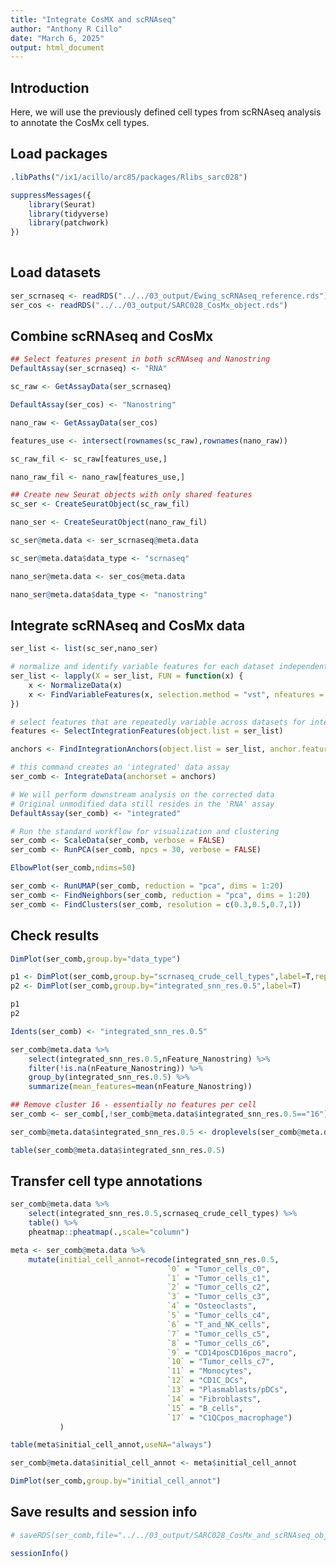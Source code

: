 ```yaml
---
title: "Integrate CosMX and scRNAseq"
author: "Anthony R Cillo"
date: "March 6, 2025"
output: html_document
---
```


## Introduction

Here, we will use the previously defined cell types from scRNAseq analysis to annotate the CosMx cell types.

## Load packages

```r

.libPaths("/ix1/acillo/arc85/packages/Rlibs_sarc028")

suppressMessages({
    library(Seurat)
    library(tidyverse)
    library(patchwork)
})
    
```

## Load datasets

```r

ser_scrnaseq <- readRDS("../../03_output/Ewing_scRNAseq_reference.rds")
ser_cos <- readRDS("../../03_output/SARC028_CosMx_object.rds")

```

## Combine scRNAseq and CosMx

```r

## Select features present in both scRNAseq and Nanostring
DefaultAssay(ser_scrnaseq) <- "RNA"

sc_raw <- GetAssayData(ser_scrnaseq)

DefaultAssay(ser_cos) <- "Nanostring"

nano_raw <- GetAssayData(ser_cos)

features_use <- intersect(rownames(sc_raw),rownames(nano_raw))

sc_raw_fil <- sc_raw[features_use,]

nano_raw_fil <- nano_raw[features_use,]

## Create new Seurat objects with only shared features
sc_ser <- CreateSeuratObject(sc_raw_fil)

nano_ser <- CreateSeuratObject(nano_raw_fil)

sc_ser@meta.data <- ser_scrnaseq@meta.data

sc_ser@meta.data$data_type <- "scrnaseq"

nano_ser@meta.data <- ser_cos@meta.data

nano_ser@meta.data$data_type <- "nanostring"

```

## Integrate scRNAseq and CosMx data 

```r

ser_list <- list(sc_ser,nano_ser)

# normalize and identify variable features for each dataset independently
ser_list <- lapply(X = ser_list, FUN = function(x) {
    x <- NormalizeData(x)
    x <- FindVariableFeatures(x, selection.method = "vst", nfeatures = 500)
})

# select features that are repeatedly variable across datasets for integration
features <- SelectIntegrationFeatures(object.list = ser_list)

anchors <- FindIntegrationAnchors(object.list = ser_list, anchor.features = features)

# this command creates an 'integrated' data assay
ser_comb <- IntegrateData(anchorset = anchors)

# We will perform downstream analysis on the corrected data
# Original unmodified data still resides in the 'RNA' assay
DefaultAssay(ser_comb) <- "integrated"

# Run the standard workflow for visualization and clustering
ser_comb <- ScaleData(ser_comb, verbose = FALSE)
ser_comb <- RunPCA(ser_comb, npcs = 30, verbose = FALSE)

ElbowPlot(ser_comb,ndims=50)

ser_comb <- RunUMAP(ser_comb, reduction = "pca", dims = 1:20)
ser_comb <- FindNeighbors(ser_comb, reduction = "pca", dims = 1:20)
ser_comb <- FindClusters(ser_comb, resolution = c(0.3,0.5,0.7,1))

```

## Check results 

```r

DimPlot(ser_comb,group.by="data_type")

p1 <- DimPlot(ser_comb,group.by="scrnaseq_crude_cell_types",label=T,repel=T)
p2 <- DimPlot(ser_comb,group.by="integrated_snn_res.0.5",label=T)

p1 
p2 

Idents(ser_comb) <- "integrated_snn_res.0.5"

ser_comb@meta.data %>%
    select(integrated_snn_res.0.5,nFeature_Nanostring) %>%
    filter(!is.na(nFeature_Nanostring)) %>%
    group_by(integrated_snn_res.0.5) %>%
    summarize(mean_features=mean(nFeature_Nanostring))

## Remove cluster 16 - essentially no features per cell
ser_comb <- ser_comb[,!ser_comb@meta.data$integrated_snn_res.0.5=="16"]

ser_comb@meta.data$integrated_snn_res.0.5 <- droplevels(ser_comb@meta.data$integrated_snn_res.0.5)

table(ser_comb@meta.data$integrated_snn_res.0.5)

```

## Transfer cell type annotations

```r

ser_comb@meta.data %>%
    select(integrated_snn_res.0.5,scrnaseq_crude_cell_types) %>%
    table() %>%
    pheatmap::pheatmap(.,scale="column")

meta <- ser_comb@meta.data %>%
    mutate(initial_cell_annot=recode(integrated_snn_res.0.5,
                                   `0` = "Tumor_cells_c0",
                                   `1` = "Tumor_cells_c1",
                                   `2` = "Tumor_cells_c2",
                                   `3` = "Tumor_cells_c3",
                                   `4` = "Osteoclasts",
                                   `5` = "Tumor_cells_c4",
                                   `6` = "T_and_NK_cells",
                                   `7` = "Tumor_cells_c5",
                                   `8` = "Tumor_cells_c6",
                                   `9` = "CD14posCD16pos_macro",
                                   `10` = "Tumor_cells_c7",
                                   `11` = "Monocytes",
                                   `12` = "CD1C_DCs",
                                   `13` = "Plasmablasts/pDCs",
                                   `14` = "Fibroblasts",
                                   `15` = "B_cells",
                                   `17` = "C1QCpos_macrophage")
           )

table(meta$initial_cell_annot,useNA="always")

ser_comb@meta.data$initial_cell_annot <- meta$initial_cell_annot

DimPlot(ser_comb,group.by="initial_cell_annot")

```

## Save results and session info

```r

# saveRDS(ser_comb,file="../../03_output/SARC028_CosMx_and_scRNAseq_object.rds")

sessionInfo()

```
